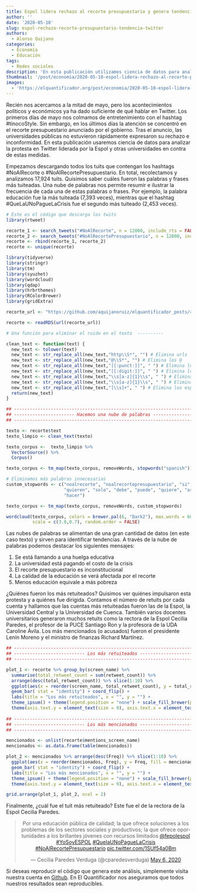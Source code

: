 ```yaml
---
title: Espol lidera rechazo al recorte presupuestario y genera tendencia en Twitter
author: ''
date: '2020-05-10'
slug: espol-rechazo-recorte-presupuestario-tendencia-twitter
authors: 
  - Alonso Quijano
categories:
  - Economía
  - Educación
tags:
  - Redes sociales
description: 'En esta publicación utilizamos ciencia de datos para analizar la reacción en Twitter que generó el recorte presupuestario a la educación. Nos preguntamos cuáles fueron las cuentas que generaron más tendencia y cuáles fueron las más mencionadas en los tuits.'
thumbnail: '/post/economia/2020-05-10-espol-lidera-rechazo-al-recorte-presupuestario-y-genera-tendencia-en-twitter.png'
images: 
  - 'https://elquantificador.org/post/economia/2020-05-10-espol-lidera-rechazo-al-recorte-presupuestario-y-genera-tendencia-en-twitter.png'
---
```


Recién nos acercamos a la mitad de mayo, pero los acontecimientos políticos y económicos ya ha dado suficiente de qué hablar en Twitter. Los primeros días de mayo nos colmamos de entretenimiento con el hashtag #tinocoStyle. Sin embargo, en los últimos días la atención se concentró en el recorte presupuestario anunciado por el gobierno. Tras el anuncio, las universidades públicas no estuvieron rápidamente expresaron su rechazo e inconformidad. En esta publicación usaremos ciencia de datos para analizar la protesta en Twitter liderada por la Espol y otras universidades en contra de estas medidas.

Empezamos descargando todos los tuits que contengan los hashtags #NoAlRecorte o #NoAlRecortePresupuestario. En total, recolectamos y analizamos 17,924 tuits. Quisimos saber cuáles fueron las palabras y frases más tuiteadas. Una nube de palabras nos permite resumir e ilustrar la frecuencia de cada una de estas palabras o frases. Por ejemplo, la palabra educación fue la más tuiteada (7,393 veces), mientras que el hashtag #QueLaUNoPagueLaCrisis fue el segundo más tuiteado (2,453 veces).

```r

# Este es el código que descarga los twits
library(rtweet)

recorte_1 <- search_tweets("#NoAlRecorte", n = 12000, include_rts = FALSE)
recorte_2 <- search_tweets("#NoAlRecortePresupuestario", n = 12000, include_rts = FALSE)
recorte <- rbind(recorte_1, recorte_2)
recorte <- unique(recorte)
```

```r
library(tidyverse)
library(stringr)
library(tm)
library(syuzhet)
library(wordcloud)
library(qdap)
library(hrbrthemes)
library(RColorBrewer)
library(gridExtra)

recorte_url <- "https://github.com/aquijanoruiz/elquantificador_posts/raw/master/economia/2020-05-09-la-inconformidad-por-el-recorte-presupuestario-se-destapo-en-twitter/recorte.rds"

recorte <- readRDS(url(recorte_url))

# Una función para eliminar el ruido en el texto  ----------

clean_text <- function(text) {
  new_text <- tolower(text)
  new_text <- str_replace_all(new_text,"http\\S*", "") # Elimina urls
  new_text <- str_replace_all(new_text,"@\\S*", "") # Elimina los @
  new_text <- str_replace_all(new_text,"[[:punct:]]", " ") # Elimina los signos de puntuación
  new_text <- str_replace_all(new_text,"[[:digit:]]", " ") # Elimina los números
  new_text <- str_replace_all(new_text,"\\s[a-z]{1}\\s", " ") # Elimina las palabras de un solo caracter
  new_text <- str_replace_all(new_text,"\\s[a-z]{1}\\s", " ") # Elimina las palabras de un solo caracter (otra vez)
  new_text <- str_replace_all(new_text,"[\\s]+", " ") # Elimina los espacios
  return(new_text)
}

## --------------------------------------------------------------------------- ##
## ----------------------- Hacemos una nube de palabras ---------------------- ##
## --------------------------------------------------------------------------- ##

texto <- recorte$text
texto_limpio <- clean_text(texto)

texto_corpus <-  texto_limpio %>% 
  VectorSource() %>% 
  Corpus() 

texto_corpus <- tm_map(texto_corpus, removeWords, stopwords("spanish"))

# Eliminamos más palabras innecesarias
custom_stopwords <- c("noalrecorte", "noalrecortepresupuestario", "si", "ser", "ahora", "hoy", 
                      "quieren", "solo", "debe", "puede", "quiere", "así", "deben", "siempre",
                      "hacer")

texto_corpus <- tm_map(texto_corpus, removeWords, custom_stopwords)

wordcloud(texto_corpus, colors = brewer.pal(6, "Dark2"), max.words = 60,
          scale = c(3.8,0.7), random.order = FALSE)
```
Las nubes de palabras se alimentan de una gran cantidad de datos (en este caso texto) y sirven para identificar tendencias. A través de la nube de palabras podemos destacar los siguientes mensajes:

1. Se está llamando a una huelga educativa
2. La universidad está pagando el costo de la crisis
3. El recorte presupuestario es inconstitucional
4. La calidad de la educación se verá afectada por el recorte
5. Menos educación equivale a más pobreza

¿Quiénes fueron los más retuiteados? Quisimos ver quiénes impulsaron esta protesta y a quiénes fue dirigida. Contamos el número de retuits por cada cuenta y hallamos que las cuentas más retuiteadas fueron las de la Espol, la Universidad Central y la Universidad de Cuenca.  También varios docentes universitarios generaron muchos retuits como la rectora de la Espol Cecilia Paredes, el profesor de la PUCE Santiago Ron y la profesora de la UDA Caroline Ávila. Los más mencionados (o acusados) fueron el presidente Lenín Moreno y el ministro de finanzas Richard Martínez.

```r
## --------------------------------------------------------------------------- ##
## --------------------------- Los más retuiteados --------------------------- ##
## --------------------------------------------------------------------------- ##

plot_1 <- recorte %>% group_by(screen_name) %>% 
  summarise(total_retweet_count = sum(retweet_count)) %>% 
  arrange(desc(total_retweet_count)) %>% slice(1:10) %>% 
  ggplot(aes(x = reorder(screen_name, total_retweet_count), y = total_retweet_count, fill = screen_name)) + 
  geom_bar( stat = "identity") + coord_flip() + 
  labs(title = "Los más retuiteados", x = "", y = "") + 
  theme_ipsum() + theme(legend.position = "none") + scale_fill_brewer(palette = "Spectral") +
  theme(axis.text.y = element_text(size = 9), axis.text.x = element_text(size = 9), plot.title = element_text(size=16))
  
## --------------------------------------------------------------------------- ##
## --------------------------- Los más mencionados --------------------------- ##
## --------------------------------------------------------------------------- ##

mencionados <- unlist(recorte$mentions_screen_name)
mencionados <- as.data.frame(table(mencionados))

plot_2 <- mencionados %>% arrange(desc(Freq)) %>% slice(1:10) %>% 
  ggplot(aes(x = reorder(mencionados, Freq), y = Freq, fill = mencionados)) + 
  geom_bar( stat = "identity") + coord_flip() + 
  labs(title = "Los más mencionados", x = "", y = "") + 
  theme_ipsum() + theme(legend.position = "none") + scale_fill_brewer(palette = "Spectral") +
  theme(axis.text.y = element_text(size = 9), axis.text.x = element_text(size = 9), plot.title = element_text(size=16))

grid.arrange(plot_1, plot_2, ncol = 2)
```

Finalmente, ¿cuál fue el tuit más retuiteado? Este fue el de la rectora de la Espol Cecilia Paredes. 

<center><blockquote class="twitter-tweet"><p lang="es" dir="ltr">Por una educación pública de calidad; la que ofrece soluciones a los problemas de los sectores sociales y productivos; la que ofrece oportunidades a los brillantes jóvenes con recursos limitados <a href="https://twitter.com/fepolespol?ref_src=twsrc%5Etfw">@fepolespol</a> <a href="https://twitter.com/hashtag/YoSoyESPOL?src=hash&amp;ref_src=twsrc%5Etfw">#YoSoyESPOL</a> <a href="https://twitter.com/hashtag/QuelaUNoPagueLaCrisis?src=hash&amp;ref_src=twsrc%5Etfw">#QuelaUNoPagueLaCrisis</a> <a href="https://twitter.com/hashtag/NoAlRecortePresupuestario?src=hash&amp;ref_src=twsrc%5Etfw">#NoAlRecortePresupuestario</a> <a href="https://t.co/1SUf54a0Bm">pic.twitter.com/1SUf54a0Bm</a></p>&mdash; Cecilia Paredes Verduga (@cparedesverduga) <a href="https://twitter.com/cparedesverduga/status/1257855359722688513?ref_src=twsrc%5Etfw">May 6, 2020</a></blockquote> <script async src="https://platform.twitter.com/widgets.js" charset="utf-8"></script></center>

Si deseas reproducir el código que genera este análisis, simplemente visita nuestra cuenta en [Github](https://github.com/aquijanoruiz/elquantificador_posts/blob/master/economia/2020-05-09-la-inconformidad-por-el-recorte-presupuestario-se-destapo-en-twitter/2020-05-09-la-inconformidad-por-el-recorte-presupuestario-se-destapo-en-twitter.Rmd). En El Quantificador nos aseguramos que todos nuestros resultados sean reproducibles.
